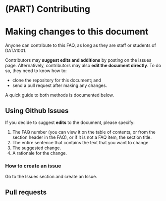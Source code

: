 # (PART) Contributing {.unnumbered}

# Making changes to this document {.unnumbered}

Anyone can contribute to this FAQ, as long as they are staff or students of DATA1001.

Contributors may **suggest edits and additions** by posting on the issues page. Alternatively, contributors may also **edit the document directly**. To do so, they need to know how to:

- clone the repository for this document; and 
- send a pull request after making any changes.

A quick guide to both methods is documented below.

## Using Github Issues {.unnumbered}

If you decide to suggest **edits** to the document, please specify:

1. The FAQ number (you can view it on the table of contents, or from the section header in the FAQ), or if it is not a FAQ item, the section title.
2. The entire sentence that contains the text that you want to change.
3. The suggested change.
4. A rationale for the change.

### How to create an issue {.unnumbered}
Go to the Issues section and create an Issue.



## Pull requests {.unnumbered}
